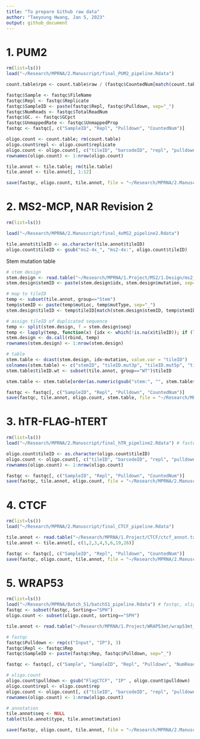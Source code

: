 ```yaml
---
title: "To prepare Github raw data"
author: "Taeyoung Hwang, Jan 5, 2023"
output: github_document
---
```


# 1. PUM2

```r
rm(list=ls())
load("~/Research/MPRNA/2.Manuscript/final_PUM2_pipeline.Rdata")

count.table$rpm <- count.table$raw / (fastqc$CountedNum[match(count.table$sample, fastqc$Sample)]/10^6)
```

```r
fastqc$Sample <- fastqc$FileName
fastqc$Repl <- fastqc$Replicate
fastqc$SampleID <- paste(fastqc$Repl, fastqc$Pulldown, sep="_")
fastqc$NumReads <- fastqc$TotalReadNum
fastqc$GC. <- fastqc$GCpct
fastqc$UnmappedRate <- fastqc$UnmappedProp
fastqc <- fastqc[, c("SampleID", "Repl", "Pulldown", "CountedNum")]
```

```r
oligo.count <- count.table; rm(count.table)
oligo.count$repl <- oligo.count$replicate
oligo.count <- oligo.count[, c("tileID", "barcodeID", "repl", "pulldown", "raw", "rpm")]
rownames(oligo.count) <- 1:nrow(oligo.count)
```

```r
tile.annot <- tile.table; rm(tile.table)
tile.annot <- tile.annot[, 1:12]
```

```r
save(fastqc, oligo.count, tile.annot, file = "~/Research/MPRNA/2.Manuscript/Git2/RawData/git_PUM2_raw.Rdata")
```

# 2. MS2-MCP, NAR Revision 2
```r
rm(list=ls())

load("~/Research/MPRNA/2.Manuscript/final_4xMS2_pipeline2.Rdata")

tile.annot$tileID <- as.character(tile.annot$tileID)
oligo.count$tileID <- gsub("ms2-4x_", "ms2-4x:", oligo.count$tileID)
```

Stem mutation table
```r
# stem design
stem.design <- read.table("~/Research/MPRNA/1.Project/MS2/1.Design/ms2_mt_stem.txt", header=T, sep="\t", stringsAsFactors = F)
stem.design$stemID <- paste(stem.design$idx, stem.design$mutation, sep="_")

# map to tileID
temp <- subset(tile.annot, group=="Stem")
temp$stemID <- paste(temp$mutLoc, temp$mutType, sep="_")
stem.design$tileID <- temp$tileID[match(stem.design$stemID, temp$stemID)]

# assign tileID of duplicated sequence
temp <- split(stem.design, f = stem.design$seq)
temp <- lapply(temp, function(x) {idx <- which(!is.na(x$tileID)); if (length(idx==1)) {x$tileID<-x$tileID[idx]; return(x)} else {cat("Error"); return(0)}})
stem.design <- do.call(rbind, temp)
rownames(stem.design) <- 1:nrow(stem.design)

# table
stem.table <- dcast(stem.design, idx~mutation, value.var = "tileID")
colnames(stem.table) <- c("stemID", "tileID.mut3p", "tileID.mut5p", "tileID.comp")
stem.table$tileID.wt <- subset(tile.annot, group=="WT")$tileID

stem.table <- stem.table[order(as.numeric(gsub("stem:", "", stem.table$stemID))), ]
```

```r
fastqc <- fastqc[, c("SampleID", "Repl", "Pulldown", "CountedNum")]
save(fastqc, tile.annot, oligo.count, stem.table, file = "~/Research/MPRNA/2.Manuscript/Git2/RawData/git_ms2_raw.Rdata")
```

# 3. hTR-FLAG-hTERT
```r
rm(list=ls())
load("~/Research/MPRNA/2.Manuscript/final_hTR_pipeline2.Rdata") # fastqc, oligo.count, tile.annot, tile.rpm, tile.table

oligo.count$tileID <- as.character(oligo.count$tileID)
oligo.count <- oligo.count[, c("tileID", "barcodeID", "repl", "pulldown", "raw", "rpm")]
rownames(oligo.count) <- 1:nrow(oligo.count)
```

```r
fastqc <- fastqc[, c("SampleID", "Repl", "Pulldown", "CountedNum")]
save(fastqc, tile.annot, oligo.count, file = "~/Research/MPRNA/2.Manuscript/Git2/RawData/git_hTR_raw.Rdata")
```

# 4. CTCF

```r
rm(list=ls())
load("~/Research/MPRNA/2.Manuscript/final_CTCF_pipeline.Rdata")
```

```r
tile.annot <- read.table("~/Research/MPRNA/1.Project/CTCF/ctcf_annot.txt", sep="\t", header=T, stringsAsFactors = F)
tile.annot <- tile.annot[, c(1,2,3,4,5,6,19,26)]
```

```r
fastqc <- fastqc[, c("SampleID", "Repl", "Pulldown", "CountedNum")]
save(fastqc, oligo.count, tile.annot, file = "~/Research/MPRNA/2.Manuscript/Git2/RawData/git_CTCF_raw.Rdata")
```

# 5. WRAP53
```r
rm(list=ls())
load("~/Research/MPRNA/Batch_51/batch51_pipeline.Rdata") # fastqc, oligo.count, tile.table, tile.rpm
fastqc <- subset(fastqc, Sorting=="SPH")
oligo.count <- subset(oligo.count, sorting=="SPH")

tile.annot <- read.table("~/Research/MPRNA/1.Project/WRAP53mt/wrap53mt_design.txt", sep="\t", header=T)
```

```r
# fastqc
fastqc$Pulldown <- rep(c("Input", "IP"), 3)
fastqc$Repl <- fastqc$Rep
fastqc$SampleID <- paste(fastqc$Rep, fastqc$Pulldown, sep="_")

fastqc <- fastqc[, c("Sample", "SampleID", "Repl", "Pulldown", "NumReads", "Length", "CountedNum")]

# oligo.count
oligo.count$pulldown <- gsub("FlagCTCF", "IP" , oligo.count$pulldown)
oligo.count$repl <- oligo.count$rep
oligo.count <- oligo.count[, c("tileID", "barcodeID", "repl", "pulldown", "raw", "rpm")]
rownames(oligo.count) <- 1:nrow(oligo.count)

# annotation
tile.annot$seq <- NULL
table(tile.annot$type, tile.annot$mutation)

save(fastqc, oligo.count, tile.annot, file = "~/Research/MPRNA/2.Manuscript/Git2/RawData/git_WRAP53_raw.Rdata")
```


